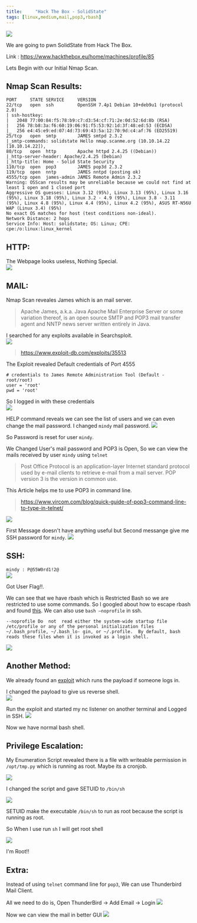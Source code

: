 ```yaml
---
title:     "Hack The Box - SolidState"
tags: [linux,medium,mail,pop3,rbash]
---
```


![](https://raw.githubusercontent.com/ghostbyt3/ghostbyt3.github.io/master/public/static/images/htb-solidstate/1.png)

We are going to pwn SolidState from Hack The Box.

Link : <https://www.hackthebox.eu/home/machines/profile/85>


Lets Begin with our Initial Nmap Scan.

## Nmap Scan Results:
```
PORT     STATE SERVICE     VERSION
22/tcp   open  ssh         OpenSSH 7.4p1 Debian 10+deb9u1 (protocol 2.0)
| ssh-hostkey: 
|   2048 77:00:84:f5:78:b9:c7:d3:54:cf:71:2e:0d:52:6d:8b (RSA)
|   256 78:b8:3a:f6:60:19:06:91:f5:53:92:1d:3f:48:ed:53 (ECDSA)
|_  256 e4:45:e9:ed:07:4d:73:69:43:5a:12:70:9d:c4:af:76 (ED25519)
25/tcp   open  smtp        JAMES smtpd 2.3.2
|_smtp-commands: solidstate Hello nmap.scanme.org (10.10.14.22 [10.10.14.22]), 
80/tcp   open  http        Apache httpd 2.4.25 ((Debian))
|_http-server-header: Apache/2.4.25 (Debian)
|_http-title: Home - Solid State Security
110/tcp  open  pop3        JAMES pop3d 2.3.2
119/tcp  open  nntp        JAMES nntpd (posting ok)
4555/tcp open  james-admin JAMES Remote Admin 2.3.2
Warning: OSScan results may be unreliable because we could not find at least 1 open and 1 closed port
Aggressive OS guesses: Linux 3.12 (95%), Linux 3.13 (95%), Linux 3.16 (95%), Linux 3.18 (95%), Linux 3.2 - 4.9 (95%), Linux 3.8 - 3.11 (95%), Linux 4.8 (95%), Linux 4.4 (95%), Linux 4.2 (95%), ASUS RT-N56U WAP (Linux 3.4) (95%)
No exact OS matches for host (test conditions non-ideal).
Network Distance: 2 hops
Service Info: Host: solidstate; OS: Linux; CPE: cpe:/o:linux:linux_kernel
```

## HTTP:

The Webpage looks useless, Nothing Special.<br/>
![](https://raw.githubusercontent.com/ghostbyt3/ghostbyt3.github.io/master/public/static/images/htb-solidstate/2.png)

## MAIL:

Nmap Scan reveales James which is an mail server.

>Apache James, a.k.a. Java Apache Mail Enterprise Server or some variation thereof, is an open source SMTP and POP3 mail transfer agent and NNTP news server written entirely in Java. 

I searched for any exploits available in Searchsploit.<br/>
![](https://raw.githubusercontent.com/ghostbyt3/ghostbyt3.github.io/master/public/static/images/htb-solidstate/3.png)

>https://www.exploit-db.com/exploits/35513

The Exploit revealed Default credentials of Port 4555

```
# credentials to James Remote Administration Tool (Default - root/root)
user = 'root'
pwd = 'root'
```

So I logged in with these credentials<br/>
![](https://raw.githubusercontent.com/ghostbyt3/ghostbyt3.github.io/master/public/static/images/htb-solidstate/4.png)

HELP command reveals we can see the list of users and we can even change the mail password. I changed ``mindy`` mail password.
![](https://raw.githubusercontent.com/ghostbyt3/ghostbyt3.github.io/master/public/static/images/htb-solidstate/5.png)

So Password is reset for user ``mindy``.

We Changed User's mail password and POP3 is Open, So we can view the mails received by user ``mindy`` using ``telnet``
>Post Office Protocol is an application-layer Internet standard protocol used by e-mail clients to retrieve e-mail from a mail server. POP version 3 is the version in common use.

This Article helps me to use POP3 in command line.
>https://www.vircom.com/blog/quick-guide-of-pop3-command-line-to-type-in-telnet/

![](https://raw.githubusercontent.com/ghostbyt3/ghostbyt3.github.io/master/public/static/images/htb-solidstate/6.png)

First Message doesn't have anything useful but Second messange give me SSH password for ``mindy``.
![](https://raw.githubusercontent.com/ghostbyt3/ghostbyt3.github.io/master/public/static/images/htb-solidstate/7.png)

## SSH:

``mindy : P@55W0rd1!2@``<br/>
![](https://raw.githubusercontent.com/ghostbyt3/ghostbyt3.github.io/master/public/static/images/htb-solidstate/8.png)

Got User Flag!!.

We can see that we have rbash which is Restricted Bash so we are restricted to use some commands. So I googled about how to escape rbash and found [this](https://speakerdeck.com/knaps/escape-from-shellcatraz-breaking-out-of-restricted-unix-shells?slide=9). We can also use ``bash –noprofile`` in ssh.

``
--noprofile
              Do  not  read either the system-wide startup file /etc/profile or any of the personal initialization files ~/.bash_profile, ~/.bash_lo‐
              gin, or ~/.profile.  By default, bash reads these files when it is invoked as a login shell.
``

![](https://raw.githubusercontent.com/ghostbyt3/ghostbyt3.github.io/master/public/static/images/htb-solidstate/9.png)

## Another Method:

We already found an [exploit](https://www.exploit-db.com/exploits/35513) which runs the payload if someone logs in.

I changed the payload to give us reverse shell.<br/>
![](https://raw.githubusercontent.com/ghostbyt3/ghostbyt3.github.io/master/public/static/images/htb-solidstate/10.png)

Run the exploit and started my nc listener on another terminal and Logged in SSH.
![](https://raw.githubusercontent.com/ghostbyt3/ghostbyt3.github.io/master/public/static/images/htb-solidstate/11.png)

Now we have normal bash shell.

## Privilege Escalation:

My Enumeration Script revealed there is a file with writeable permission in ``/opt/tmp.py`` which is running as root. Maybe its a cronjob.

![](https://raw.githubusercontent.com/ghostbyt3/ghostbyt3.github.io/master/public/static/images/htb-solidstate/12.png)

I changed the script and gave SETUID to ``/bin/sh`` 

![](https://raw.githubusercontent.com/ghostbyt3/ghostbyt3.github.io/master/public/static/images/htb-solidstate/13.png)

SETUID make the executable ``/bin/sh`` to run as root because the script is running as root.

So When I use run ``sh`` I will get root shell

![](https://raw.githubusercontent.com/ghostbyt3/ghostbyt3.github.io/master/public/static/images/htb-solidstate/14.png)

I'm Root!!

## Extra:

Instead of using ``telnet`` command line for ``pop3``, We can use Thunderbird Mail Client.

All we need to do is, Open ThunderBird -> Add Email -> Login
![](https://raw.githubusercontent.com/ghostbyt3/ghostbyt3.github.io/master/public/static/images/htb-solidstate/55.png)

Now we can view the mail in better GUI
![](https://raw.githubusercontent.com/ghostbyt3/ghostbyt3.github.io/master/public/static/images/htb-solidstate/56.png)